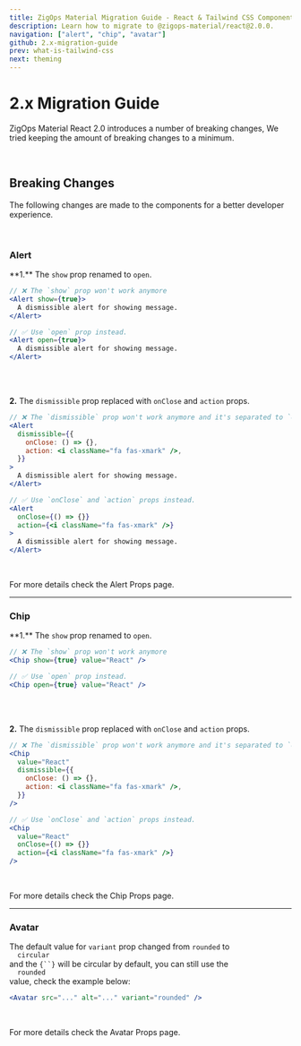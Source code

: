 ```yaml
---
title: ZigOps Material Migration Guide - React & Tailwind CSS Components Library
description: Learn how to migrate to @zigops-material/react@2.0.0.
navigation: ["alert", "chip", "avatar"]
github: 2.x-migration-guide
prev: what-is-tailwind-css
next: theming
---
```


# 2.x Migration Guide

ZigOps Material React 2.0 introduces a number of breaking changes, We tried keeping the amount of breaking changes to a minimum.

<br />

## Breaking Changes

The following changes are made to the components for a better developer experience.

<br />

### Alert

<span id="alert" className="scroll-mt-48" />
**1.** The <Code>show</Code> prop renamed to <Code>open</Code>.

```jsx
// ❌ The `show` prop won't work anymore
<Alert show={true}>
  A dismissible alert for showing message.
</Alert>

// ✅ Use `open` prop instead.
<Alert open={true}>
  A dismissible alert for showing message.
</Alert>
```

<br />
<br />

**2.** The <Code>dismissible</Code> prop replaced with <Code>onClose</Code> and <Code>action</Code> props.

```jsx
// ❌ The `dismissible` prop won't work anymore and it's separated to `onClose` and `action` props.
<Alert
  dismissible={{
    onClose: () => {},
    action: <i className="fa fas-xmark" />,
  }}
>
  A dismissible alert for showing message.
</Alert>

// ✅ Use `onClose` and `action` props instead.
<Alert
  onClose={() => {}}
  action={<i className="fa fas-xmark" />}
>
  A dismissible alert for showing message.
</Alert>
```

<br />

For more details check the <Link href="/docs/react/props/alert" className="font-medium text-blue-gray-900 transition-colors hover:text-blue-500">Alert Props</Link> page.

---

### Chip

<span id="chip" className="scroll-mt-48" />
**1.** The <Code>show</Code> prop renamed to <Code>open</Code>.

```jsx
// ❌ The `show` prop won't work anymore
<Chip show={true} value="React" />

// ✅ Use `open` prop instead.
<Chip open={true} value="React" />
```

<br />
<br />

**2.** The <Code>dismissible</Code> prop replaced with <Code>onClose</Code> and <Code>action</Code> props.

```jsx
// ❌ The `dismissible` prop won't work anymore and it's separated to `onClose` and `action` props.
<Chip
  value="React"
  dismissible={{
    onClose: () => {},
    action: <i className="fa fas-xmark" />,
  }}
/>

// ✅ Use `onClose` and `action` props instead.
<Chip
  value="React"
  onClose={() => {}}
  action={<i className="fa fas-xmark" />}
/>
```

<br />

For more details check the <Link href="/docs/react/props/chip" className="font-medium text-blue-gray-900 transition-colors hover:text-blue-500">Chip Props</Link> page.

---

### Avatar

<span id="avatar" className="scroll-mt-48" />
The default value for <Code>variant</Code> prop changed from <Code>rounded</Code> to <Code>
  circular
</Code> and the <Code>{`<Avatar />`}</Code> will be circular by default, you can still use the <Code>
  rounded
</Code> value, check the example below:

```jsx
<Avatar src="..." alt="..." variant="rounded" />
```

<br />

For more details check the <Link href="/docs/react/props/avatar" className="font-medium text-blue-gray-900 transition-colors hover:text-blue-500">Avatar Props</Link> page.
